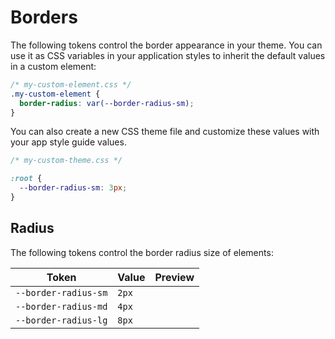
<Meta title="Style Guide/Borders" />

# Borders

The following tokens control the border appearance in your theme. You can use it as CSS variables in your application styles to inherit the default values in a custom element:

```css
/* my-custom-element.css */
.my-custom-element {
  border-radius: var(--border-radius-sm);
}
```

You can also create a new CSS theme file and customize these values with your app style guide values.

```css
/* my-custom-theme.css */

:root {
  --border-radius-sm: 3px;
}
```

## Radius

The following tokens control the border radius size of elements:

| Token                | Value | Preview                                               |
| -------------------- | ----- | ----------------------------------------------------- |
| `--border-radius-sm` | `2px` | <span class='dass-sb-border border-radius-sm'></span> |
| `--border-radius-md` | `4px` | <span class='dass-sb-border border-radius-md'></span> |
| `--border-radius-lg` | `8px` | <span class='dass-sb-border border-radius-lg'></span> |
